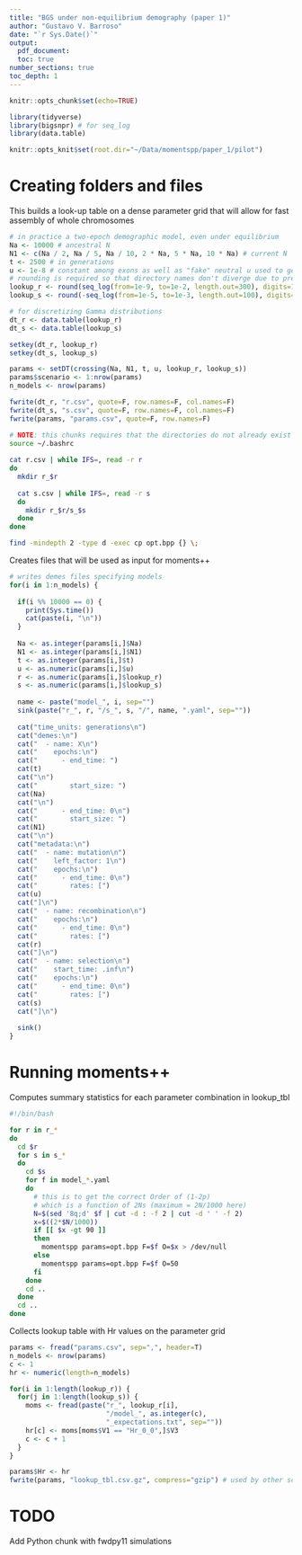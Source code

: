 ```yaml
---
title: "BGS under non-equilibrium demography (paper 1)"
author: "Gustavo V. Barroso"
date: "`r Sys.Date()`"
output:
  pdf_document:
  toc: true
number_sections: true
toc_depth: 1
---
```

  
```r

knitr::opts_chunk$set(echo=TRUE)

library(tidyverse)
library(bigsnpr) # for seq_log
library(data.table)

knitr::opts_knit$set(root.dir="~/Data/momentspp/paper_1/pilot")
```

# Creating folders and files

This builds a look-up table on a dense parameter grid that will allow for fast 
assembly of whole chromosomes

```r

# in practice a two-epoch demographic model, even under equilibrium
Na <- 10000 # ancestral N
N1 <- c(Na / 2, Na / 5, Na / 10, 2 * Na, 5 * Na, 10 * Na) # current N
t <- 2500 # in generations
u <- 1e-8 # constant among exons as well as "fake" neutral u used to get B-vals
# rounding is required so that directory names don't diverge due to precision
lookup_r <- round(seq_log(from=1e-9, to=1e-2, length.out=300), digits=15)
lookup_s <- round(-seq_log(from=1e-5, to=1e-3, length.out=100), digits=11)

# for discretizing Gamma distributions
dt_r <- data.table(lookup_r)
dt_s <- data.table(lookup_s)

setkey(dt_r, lookup_r)
setkey(dt_s, lookup_s)

params <- setDT(crossing(Na, N1, t, u, lookup_r, lookup_s))
params$scenario <- 1:nrow(params)
n_models <- nrow(params)

fwrite(dt_r, "r.csv", quote=F, row.names=F, col.names=F)
fwrite(dt_s, "s.csv", quote=F, row.names=F, col.names=F)
fwrite(params, "params.csv", quote=F, row.names=F)
```

```bash

# NOTE: this chunks requires that the directories do not already exist
source ~/.bashrc
  
cat r.csv | while IFS=, read -r r
do
  mkdir r_$r
  
  cat s.csv | while IFS=, read -r s
  do
    mkdir r_$r/s_$s
  done
done

find -mindepth 2 -type d -exec cp opt.bpp {} \;
```

Creates files that will be used as input for moments++

```r

# writes demes files specifying models
for(i in 1:n_models) {
  
  if(i %% 10000 == 0) {
    print(Sys.time())
    cat(paste(i, "\n"))
  }
  
  Na <- as.integer(params[i,]$Na)
  N1 <- as.integer(params[i,]$N1)
  t <- as.integer(params[i,]$t)
  u <- as.numeric(params[i,]$u)
  r <- as.numeric(params[i,]$lookup_r)
  s <- as.numeric(params[i,]$lookup_s)
  
  name <- paste("model_", i, sep="")
  sink(paste("r_", r, "/s_", s, "/", name, ".yaml", sep=""))
  
  cat("time_units: generations\n")
  cat("demes:\n")
  cat("  - name: X\n")
  cat("    epochs:\n")
  cat("      - end_time: ")
  cat(t)
  cat("\n")
  cat("        start_size: ")
  cat(Na)
  cat("\n")
  cat("      - end_time: 0\n")
  cat("        start_size: ")
  cat(N1)
  cat("\n")
  cat("metadata:\n")
  cat("  - name: mutation\n")
  cat("    left_factor: 1\n")
  cat("    epochs:\n")
  cat("      - end_time: 0\n")
  cat("        rates: [")
  cat(u)
  cat("]\n")
  cat("  - name: recombination\n")
  cat("    epochs:\n")
  cat("      - end_time: 0\n")
  cat("        rates: [")
  cat(r)
  cat("]\n")
  cat("  - name: selection\n")
  cat("    start_time: .inf\n")
  cat("    epochs:\n")
  cat("      - end_time: 0\n")
  cat("        rates: [")
  cat(s)
  cat("]\n")
  
  sink()
}
```

# Running moments++

Computes summary statistics for each parameter combination in lookup_tbl

```bash

#!/bin/bash

for r in r_*
do
  cd $r
  for s in s_*
  do
    cd $s
    for f in model_*.yaml
    do
      # this is to get the correct Order of (1-2p)
      # which is a function of 2Ns (maximum = 2N/1000 here)
      N=$(sed '8q;d' $f | cut -d : -f 2 | cut -d ' ' -f 2)
      x=$((2*$N/1000))
      if [[ $x -gt 90 ]]
      then
        momentspp params=opt.bpp F=$f O=$x > /dev/null
      else
        momentspp params=opt.bpp F=$f O=50
      fi
    done
    cd ..
  done
  cd ..
done
```

Collects lookup table with Hr values on the parameter grid

```r

params <- fread("params.csv", sep=",", header=T)
n_models <- nrow(params)
c <- 1
hr <- numeric(length=n_models)

for(i in 1:length(lookup_r)) {
  for(j in 1:length(lookup_s)) {
    moms <- fread(paste("r_", lookup_r[i], 
                        "/model_", as.integer(c), 
                        "_expectations.txt", sep=""))
    hr[c] <- moms[moms$V1 == "Hr_0_0",]$V3
    c <- c + 1
  }
}

params$Hr <- hr
fwrite(params, "lookup_tbl.csv.gz", compress="gzip") # used by other scripts
```

# TODO 
Add Python chunk with fwdpy11 simulations
